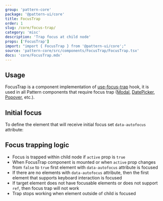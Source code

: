 ```yaml
---
group: 'pattern-core'
package: '@pattern-ui/core'
title: FocusTrap
order: 1
slug: /core/focus-trap/
category: 'misc'
description: 'Trap focus at child node'
props: ['FocusTrap']
import: "import { FocusTrap } from '@pattern-ui/core';"
source: 'pattern-core/src/components/FocusTrap/FocusTrap.tsx'
docs: 'core/FocusTrap.mdx'
---
```



## Usage

FocusTrap is a component implementation of [use-focus-trap](/hooks/use-focus-trap/) hook,
it is used in all Pattern components that require focus trap ([Modal](/core/modal/), [DatePicker](/dates/date-picker/), [Popover](/core/popover/), etc.).

<Demo data={FocusTrapDemos.usage} />

## Initial focus

To define the element that will receive initial focus set `data-autofocus` attribute:

<Demo data={FocusTrapDemos.initial} />

## Focus trapping logic

- Focus is trapped within child node if `active` prop is `true`
- When FocusTrap component is mounted or when `active` prop changes from `false` to `true` first element with `data-autofocus` attribute is focused
- If there are no elements with `data-autofocus` attribute, then the first element that supports keyboard interaction is focused
- If target element does not have focusable elements or does not support `ref`, then focus trap will not work
- Trap stops working when element outside of child is focused
